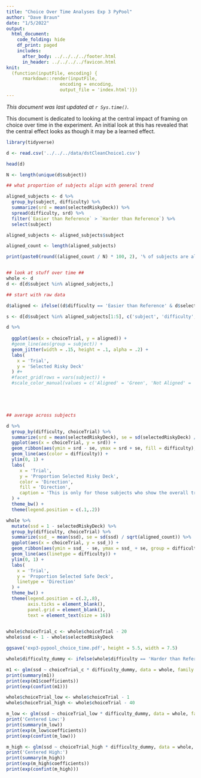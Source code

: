 ```yaml
---
title: "Choice Over Time Analyses Exp 3 PyPool"
author: "Dave Braun"
date: "1/5/2022"
output: 
  html_document:
    code_folding: hide
    df_print: paged
    includes:
      after_body: ../../../../footer.html
      in_header: ../../../../favicon.html
knit:
  (function(inputFile, encoding) {
      rmarkdown::render(inputFile,
                    encoding = encoding,
                    output_file = 'index.html')})
---
```


*This document was last updated at `r Sys.time()`.*

This document is dedicated to looking at the central impact of framing on choice over time in the experiment. An initial look at this has revealed that the central effect looks as though it may be a learned effect.

```r
library(tidyverse)

d <- read.csv('../../../data/dstCleanChoice1.csv')

head(d)

N <- length(unique(d$subject))

## what proportion of subjects align with general trend

aligned_subjects <- d %>% 
  group_by(subject, difficulty) %>% 
  summarize(srd = mean(selectedRiskyDeck)) %>% 
  spread(difficulty, srd) %>% 
  filter(`Easier than Reference` > `Harder than Reference`) %>% 
  select(subject)

aligned_subjects <- aligned_subjects$subject

aligned_count <- length(aligned_subjects)

print(paste0(round((aligned_count / N) * 100, 2), '% of subjects are aligned with general trend.'))



```


```r

## look at stuff over time ##
whole <- d
d <- d[d$subject %in% aligned_subjects,]

## start with raw data

d$aligned <- ifelse((d$difficulty == 'Easier than Reference' & d$selectedRiskyDeck == 1) | (d$difficulty == 'Harder than Reference' & d$selectedRiskyDeck == 0), 'Aligned', 'Not Aligned')

s <- d[d$subject %in% aligned_subjects[1:5], c('subject', 'difficulty', 'selectedRiskyDeck', 'choiceTrial', 'aligned')]

d %>% 
  
  ggplot(aes(x = choiceTrial, y = aligned)) + 
  #geom_line(aes(group = subject)) + 
  geom_jitter(width = .15, height = .1, alpha = .2) + 
  labs(
    x = 'Trial',
    y = 'Selected Risky Deck'
  ) #+ 
  #facet_grid(rows = vars(subject)) +
  #scale_color_manual(values = c('Aligned' = 'Green', 'Not Aligned' = 'Red'))



  
```


```r

## average across subjects

d %>% 
  group_by(difficulty, choiceTrial) %>% 
  summarize(srd = mean(selectedRiskyDeck), se = sd(selectedRiskyDeck) / sqrt(aligned_count)) %>% 
  ggplot(aes(x = choiceTrial, y = srd)) + 
  geom_ribbon(aes(ymin = srd - se, ymax = srd + se, fill = difficulty), alpha = .2) + 
  geom_line(aes(color = difficulty)) + 
  ylim(0, 1) + 
  labs(
     x = 'Trial', 
     y = 'Proportion Selected Risky Deck',
     color = 'Direction',
     fill = 'Direction',
     caption = 'This is only for those subjects who show the overall trend.'
  ) + 
  theme_bw() + 
  theme(legend.position = c(.1,.2))

```



```r

whole %>% 
  mutate(ssd = 1 - selectedRiskyDeck) %>% 
  group_by(difficulty, choiceTrial) %>% 
  summarize(ssd_ = mean(ssd), se = sd(ssd) / sqrt(aligned_count)) %>% 
  ggplot(aes(x = choiceTrial, y = ssd_)) + 
  geom_ribbon(aes(ymin = ssd_ - se, ymax = ssd_ + se, group = difficulty), alpha = .2) + 
  geom_line(aes(linetype = difficulty)) + 
  ylim(0, 1) + 
  labs(
    x = 'Trial', 
    y = 'Proportion Selected Safe Deck',
    linetype = 'Direction'
  ) + 
  theme_bw() + 
  theme(legend.position = c(.2,.8),
        axis.ticks = element_blank(),
        panel.grid = element_blank(),
        text = element_text(size = 16))
  

whole$choiceTrial_c <- whole$choiceTrial - 20
whole$ssd <- 1 - whole$selectedRiskyDeck

ggsave('exp3-pypool_choice_time.pdf', height = 5.5, width = 7.5)
```

```r
whole$difficulty_dummy <- ifelse(whole$difficulty == 'Harder than Reference', 1, 0)

m1 <- glm(ssd ~ choiceTrial_c * difficulty_dummy, data = whole, family = binomial(link = 'logit'))
print(summary(m1))
print(exp(m1$coefficients))
print(exp(confint(m1)))

whole$choiceTrial_low <- whole$choiceTrial - 1
whole$choiceTrial_high <- whole$choiceTrial - 40

m_low <- glm(ssd ~ choiceTrial_low * difficulty_dummy, data = whole, family = binomial(link = 'logit'))
print('Centered Low:')
print(summary(m_low))
print(exp(m_low$coefficients))
print(exp(confint(m_low)))

m_high <- glm(ssd ~ choiceTrial_high * difficulty_dummy, data = whole, family = binomial(link = 'logit'))
print('Centered High:')
print(summary(m_high))
print(exp(m_high$coefficients))
print(exp(confint(m_high)))

```







































